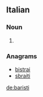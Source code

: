 ==Italian==

===Noun===
{{head|it|plural}} {{g|m}}

# {{plural of|barista|lang=it}}

===Anagrams===
* [[bistrai#Italian|bistrai]]
* [[sbraiti#Italian|sbraiti]]

[[de:baristi]]